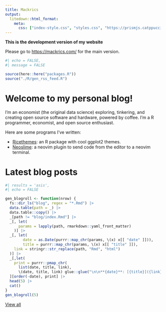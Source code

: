 ```yaml
---
title: Mackrics
output:
  litedown::html_format:
    meta:
      css: ["index-style.css", "styles.css", "https://prismjs.catppuccin.com/mocha.css"]
---
```


::: {.callout-warning}

**This is the development version of my website**

Please go to <https://mackrics.com/> for the main version.
:::

```r
#| echo = FALSE,
#| message = FALSE

source(here::here("packages.R"))
source("./R/gen_rss_feed.R")
```

# Welcome to my personal blog!

I’m an economist (the original data science) exploring, tinkering, and creating open source software and hardware, powered by coffee.
I'm a R programmer, economist, and open source enthusiast.

Here are some programs I've written:

- [Ricethemes](https://github.com/Mackrics/ricethemes): an R package with cool
  ggplot2 themes.
- [Neoslime](https://github.com/Mackrics/neoslime): a neovim plugin to send
  code from the editor to a neovim terminal.


# Latest blog posts

```r
#| results = 'asis',
#| echo = FALSE

gen_blogroll <- function(nrow) {
  fs::dir_ls("blog", regex = "*.Rmd") |>
  data.table(path = _) |>
  data.table::copy() |>
  _[path != "blog/index.Rmd"] |>
  _[, let(
      params = lapply(path, rmarkdown::yaml_front_matter)
    )] |>
  _[, let(
        date = as.Date(purrr::map_chr(params, \(x) x[[ "date" ]])),
        title = purrr::map_chr(params, \(x) x[[ "title" ]]),
	link = stringr::str_replace(path, "Rmd", "html")
  )] |>
  _[,let(
    print = purrr::pmap_chr(
      list(date, title, link), 
      \(date, title, link) glue::glue("\n\n**{date}**: [{title}]({link})\n\n")))
  ][order(-date), print] |>
  head(5) |>
  cat()
}
gen_blogroll(5)
```

[View all](./blog/index.html)
